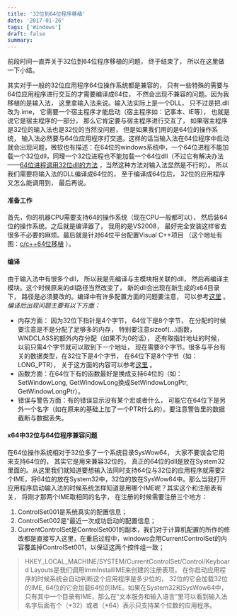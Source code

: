 ```yaml
---
title: '32位到64位程序移植'
date: '2017-01-26'
tags: ['Windows']
draft: false
summary: 
---
```


前段时间一直弄关于32位到64位程序移植的问题， 终于结束了， 所以在这里做一下小结。

其实对于一般的32位应用程序64位操作系统都是兼容的， 只有一些特殊的需要与64位应用程序进行交互的才需要编译成64位， 不然会出现不兼容的问题。因为我移植的是输入法， 这里拿输入法来说。输入法实际上是一个DLL， 只不过是把.dll改为.ime， 它需要一个宿主程序才能启动（宿主程序如：记事本、IE等）， 也就是说它是宿主程序的一部分， 那么它肯定要与宿主程序进行交互了， 如果宿主程序是32位的输入法也是32位的当然没问题， 但是如果我们用的是64位的操作系统， 输入法必然要与64位应用程序打交道。这样的话当输入法在64位程序中启动就会出现问题，微软也有描述：在64位的windows系统中，一个64位进程不能加载一个32位dll，同理一个32位进程也不能加载一个64位dll（不过它有解决办法——[64位进程调用32位dll的方法](http://www.cnblogs.com/mazhenyu/archive/2007/06/28/798710.html) ，当然这种方法对输入法显然是不行的）。 所以我们需要将输入法的DLL编译成64位的， 至于编译成64位后， 32位的应用程序又怎么能调用到， 最后再说。

#### 准备工作
首先，你的机器CPU需要支持64的操作系统（现在CPU一般都可以）， 然后装64位的操作系统。之后就是编译器了， 我用的是VS2008， 最好完全安装这样省去很多不必要的麻烦。最后就是针对64位平台配置Visual C++项目 （这个地址有图：[c/c++64位移植](http://www.cppblog.com/mzty/archive/2006/12/07/16101.html) ）。
#### 编译  
由于输入法中有很多个dll， 所以我是先编译与主模块相关联的dll， 然后再编译主模块。这个时候原来的dll路径当然改变了， 新的dll会出现在新生成的x64目录下， 路径是必须要改的。编译中有许多配置方面的问题要注意， 可以参考[这里](http://www.vckbase.com/document/viewdoc/?id=1857) 。  
*编译后出现问题主要有以下方面：*
- 内存方面：
因为32位下指针是4个字节， 64位下是8个字节， 在分配的时候要注意是不是分配了足够多的内存， 特别要注意sizeof(...)函数， WNDCLASS的额外内存分配（如果不为0的话）， 还有取指针地址的时候， 以前只需4个字节就可以取到下一个地址， 现在需要8个字节。很多与平台有关的数据类型，在32位下是4个字节， 在64位下是8个字节（如：LONG_PTR）， 关于这方面的内容可以参考[这里](http://www.cnblogs.com/taoxu0903/archive/2009/04/26/1444042.html) 。
- 函数方面：在64位下有的函数最好是换成支持64位的（如：SetWindowLong, GetWindowLong换成SetWindowLongPtr, GetWindowLongPtr）。
- 错误与警告方面：有的错误显示没有某个宏或者什么， 可能它在64位下是另外一个名字（如在原来的基础上加了一个PTR什么的）。要注意警告里的数据截断与数据丢失。

#### x64中32位与64位程序兼容问题
在64位操作系统相对于32位多了一个系统目录SysWow64， 大家不要误会它用来支持64位的， 其实它是用来兼容32位的， 真正的64位的dll是放在System32里面的。从这里我们就知道要想输入法同时支持64位与32位的应用程序就需要2个IME，将64位的放在System32中，32位的放在SysWow64中。那么当我打开应用程序启动输入法的时候系统怎样知道是用哪个IME呢？其实这个和注册表有关， 将刚才那两个IME取相同的名字， 在注册的时候需要注册三个地方：
1. ControlSet001是系统真实的配置信息；
2. ControlSet002是“最近一次成功启动的配置信息；
3. CurrentControlSet是ControlSet001的副本，我们对于计算机配置的所作的修改都是直接写入这里，在重启过程中，windows会用CurrentControlSet的内容覆盖掉ControlSet001，以保证这两个控件组一致；

> HKEY_LOCAL_MACHINE/SYSTEM/CurrentControlSet/Control/Keyboard Layouts是我们调用ImmInstallIME来创建的注册表项。 在你启动应用程序的时候系统会自动判断这个应用程序是多少位的， 32位的它会加载32位的IME, 64位的它会加载64位的IME。如果在System32和SysWow64中，只有其中一个目录有IME，那么在“文本服务和输入语言”里可以看到输入法名字后面有个（*32）或者（*64）表示只支持某个位数的应用程序。